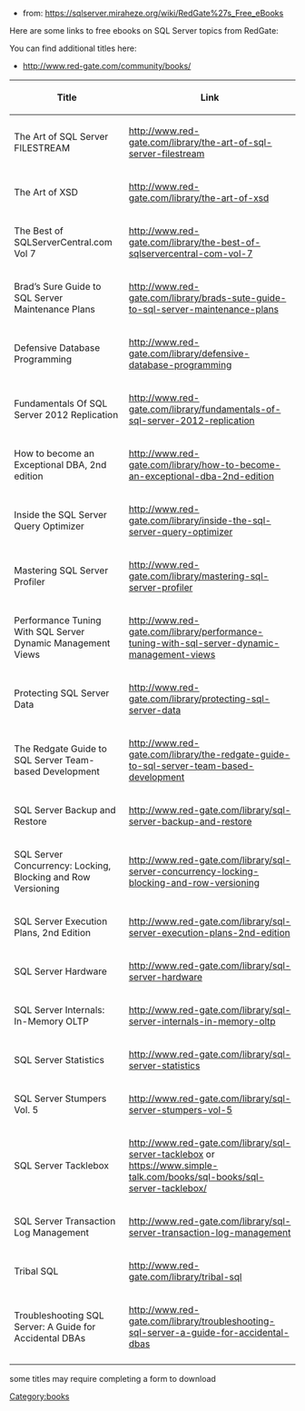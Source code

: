 *from: https://sqlserver.miraheze.org/wiki/RedGate%27s_Free_eBooks

Here are some links to free ebooks on SQL Server topics from RedGate:

You can find additional titles here:
*http://www.red-gate.com/community/books/

{| class="wikitable sortable"
|-
! Title !! Link
|-
| The Art of SQL Server FILESTREAM || http://www.red-gate.com/library/the-art-of-sql-server-filestream
|-
| The Art of XSD || http://www.red-gate.com/library/the-art-of-xsd
|-
| The Best of SQLServerCentral.com Vol 7 || http://www.red-gate.com/library/the-best-of-sqlservercentral-com-vol-7
|-
| Brad’s Sure Guide to SQL Server Maintenance Plans || http://www.red-gate.com/library/brads-sute-guide-to-sql-server-maintenance-plans
|-
| Defensive Database Programming || http://www.red-gate.com/library/defensive-database-programming
|-
| Fundamentals Of SQL Server 2012 Replication || http://www.red-gate.com/library/fundamentals-of-sql-server-2012-replication
|-
| How to become an Exceptional DBA, 2nd edition || http://www.red-gate.com/library/how-to-become-an-exceptional-dba-2nd-edition
|-
| Inside the SQL Server Query Optimizer || http://www.red-gate.com/library/inside-the-sql-server-query-optimizer
|-
| Mastering SQL Server Profiler || http://www.red-gate.com/library/mastering-sql-server-profiler
|-
| Performance Tuning With SQL Server Dynamic Management Views || http://www.red-gate.com/library/performance-tuning-with-sql-server-dynamic-management-views
|-
| Protecting SQL Server Data || http://www.red-gate.com/library/protecting-sql-server-data
|-
| The Redgate Guide to SQL Server Team-based Development || http://www.red-gate.com/library/the-redgate-guide-to-sql-server-team-based-development
|-
| SQL Server Backup and Restore || http://www.red-gate.com/library/sql-server-backup-and-restore
|-
| SQL Server Concurrency: Locking, Blocking and Row Versioning || http://www.red-gate.com/library/sql-server-concurrency-locking-blocking-and-row-versioning
|-
| SQL Server Execution Plans, 2nd Edition || http://www.red-gate.com/library/sql-server-execution-plans-2nd-edition
|-
| SQL Server Hardware || http://www.red-gate.com/library/sql-server-hardware
|-
| SQL Server Internals: In-Memory OLTP || http://www.red-gate.com/library/sql-server-internals-in-memory-oltp
|-
| SQL Server Statistics || http://www.red-gate.com/library/sql-server-statistics
|-
| SQL Server Stumpers Vol. 5 || http://www.red-gate.com/library/sql-server-stumpers-vol-5
|-
| SQL Server Tacklebox || http://www.red-gate.com/library/sql-server-tacklebox or https://www.simple-talk.com/books/sql-books/sql-server-tacklebox/
|-
| SQL Server Transaction Log Management || http://www.red-gate.com/library/sql-server-transaction-log-management
|-
| Tribal SQL || http://www.red-gate.com/library/tribal-sql
|-
| Troubleshooting SQL Server: A Guide for Accidental DBAs || http://www.red-gate.com/library/troubleshooting-sql-server-a-guide-for-accidental-dbas
|-
|}

some titles may require completing a form to download

[[Category:books]]
